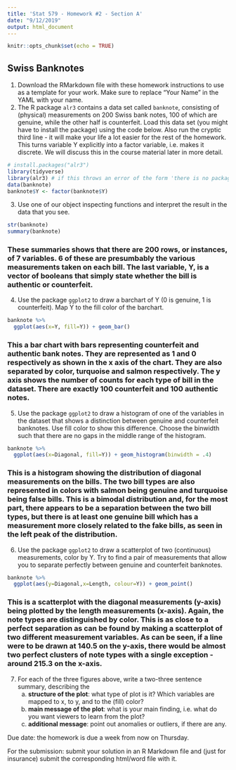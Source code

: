 ```yaml
---
title: 'Stat 579 - Homework #2 - Section A'
date: "9/12/2019"
output: html_document
---
```


```r
knitr::opts_chunk$set(echo = TRUE)
```

## Swiss Banknotes

1. Download the RMarkdown file with these homework instructions to use as a template for your work.
Make sure to replace "Your Name" in the YAML with your name.
2. The R package `alr3` contains a data set called `banknote`, consisting of (physical) measurements on 200 Swiss bank notes, 100 of which are genuine, while the other half is counterfeit. Load this data set (you might have to install the package) using the code below. Also run the cryptic third line - it will make your life a lot easier for the rest of the homework. This turns variable Y explicitly into a factor variable, i.e. makes it discrete. We will discuss this in the course material later in more detail.

```r
# install.packages("alr3")
library(tidyverse)
library(alr3) # if this throws an error of the form 'there is no package called alr3', uncomment the line above, run it once, then comment the line out again and run the code chunk again.
data(banknote)
banknote$Y <- factor(banknote$Y)
```
3. Use one of our object inspecting functions and interpret the result in the data that you see.
```r
str(banknote)
summary(banknote)
```
### These summaries shows that there are 200 rows, or instances, of 7 variables. 6 of these are presumbably the various measurements taken on each bill. The last variable, Y, is a vector of booleans that simply state whether the bill is authentic or counterfeit. 

4. Use the package `ggplot2` to draw a barchart of Y (0 is genuine, 1 is counterfeit). Map Y to the fill color of the barchart. 
```r
banknote %>%
  ggplot(aes(x=Y, fill=Y)) + geom_bar()
```

### This a bar chart with bars representing counterfeit and authentic bank notes. They are represented as 1 and 0 respectively as shown in the x axis of the chart. They are also separated by color, turquoise and salmon respectively. The y axis shows the number of counts for each type of bill in the dataset. There are exactly 100 counterfeit and 100 authentic notes. 

5. Use the package `ggplot2` to draw a histogram of one of the variables in the dataset that shows a distinction between genuine and counterfeit banknotes. Use fill color to show this difference. Choose the binwidth such that there are no gaps in the middle range of the histogram.
```r
banknote %>%
  ggplot(aes(x=Diagonal, fill=Y)) + geom_histogram(binwidth = .4)
```

### This is a histogram showing the distribution of diagonal measurements on the bills. The two bill types are also represented in colors with salmon being genuine and turquoise being false bills. This is a bimodal distribution and, for the most part, there appears to be a separation between the two bill types, but there is at least one genuine bill which has a measurement more closely related to the fake bills, as seen in the left peak of the distribution. 

6. Use the package `ggplot2` to draw a scatterplot of two (continuous) measurements, color by Y. Try to find a pair of measurements that allow you to separate perfectly between genuine and counterfeit banknotes. 
```r
banknote %>%
  ggplot(aes(y=Diagonal,x=Length, colour=Y)) + geom_point()
```

### This is a scatterplot with the diagonal measurements (y-axis) being plotted by the length measurements (x-axis). Again, the note types are distinguished by color. This is as close to a perfect separation as can be found by making a scatterplot of two different measurement variables. As can be seen, if a line were to be drawn at 140.5 on the y-axis, there would be almost two perfect clusters of note types with a single exception -around 215.3 on the x-axis.

7. For each of the three figures above, write a two-three sentence summary, describing the
    a. **structure of the plot**: what type of plot is it? Which variables are mapped to x, to y, and to the (fill) color?
    b. **main message of the plot**: what is your main finding, i.e. what do you want viewers to learn from the plot?
    c. **additional message**: point out anomalies or outliers, if there are any. 


Due date: the homework is due a week from now on Thursday. 

For the submission: submit your solution in an R Markdown file and (just for insurance) submit the corresponding html/word file with it. 











